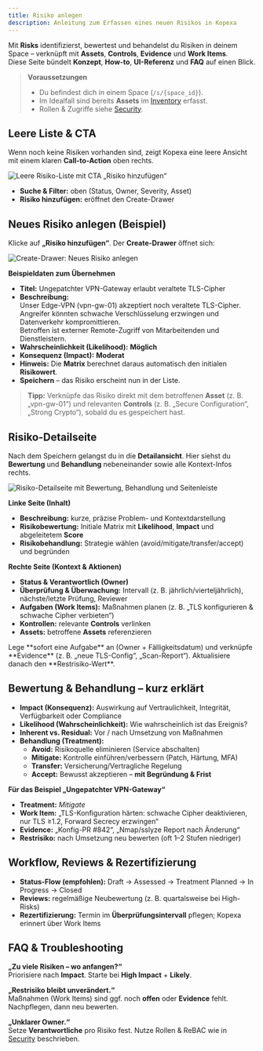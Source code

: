 ```yaml
---
title: Risiko anlegen
description: Anleitung zum Erfassen eines neuen Risikos in Kopexa
---
```


Mit **Risks** identifizierst, bewertest und behandelst du Risiken in deinem Space – verknüpft mit **Assets**, **Controls**, **Evidence** und **Work Items**.  
Diese Seite bündelt **Konzept**, **How-to**, **UI-Referenz** und **FAQ** auf einen Blick.

> **Voraussetzungen**
> - Du befindest dich in einem Space (`/s/{space_id}`).
> - Im Idealfall sind bereits **Assets** im [Inventory](../inventory/index.mdx) erfasst.
> - Rollen & Zugriffe siehe [Security](../../organization/security.mdx).

##  Leere Liste & CTA

Wenn noch keine Risiken vorhanden sind, zeigt Kopexa eine leere Ansicht mit einem klaren **Call-to-Action** oben rechts.

![Leere Risiko-Liste mit CTA „Risiko hinzufügen“](./images/risks-empty.png)

- **Suche & Filter:** oben (Status, Owner, Severity, Asset)
- **Risiko hinzufügen:** eröffnet den Create-Drawer

## Neues Risiko anlegen (Beispiel)

Klicke auf **„Risiko hinzufügen“**. Der **Create-Drawer** öffnet sich:

![Create-Drawer: Neues Risiko anlegen](./images/risks-create-drawer.png)

**Beispieldaten zum Übernehmen**

- **Titel:** Ungepatchter VPN-Gateway erlaubt veraltete TLS-Cipher  
- **Beschreibung:**  
  Unser Edge-VPN (vpn-gw-01) akzeptiert noch veraltete TLS-Cipher.  
  Angreifer könnten schwache Verschlüsselung erzwingen und Datenverkehr kompromittieren.  
  Betroffen ist externer Remote-Zugriff von Mitarbeitenden und Dienstleistern.
- **Wahrscheinlichkeit (Likelihood):** **Möglich**  
- **Konsequenz (Impact):** **Moderat**  
- **Hinweis:** Die **Matrix** berechnet daraus automatisch den initialen **Risikowert**.  
- **Speichern** – das Risiko erscheint nun in der Liste.

> **Tipp:** Verknüpfe das Risiko direkt mit dem betroffenen **Asset** (z. B. „vpn-gw-01“) und relevanten **Controls** (z. B. „Secure Configuration“, „Strong Crypto“), sobald du es gespeichert hast.

## Risiko-Detailseite

Nach dem Speichern gelangst du in die **Detailansicht**. Hier siehst du **Bewertung** und **Behandlung** nebeneinander sowie alle Kontext-Infos rechts.

![Risiko-Detailseite mit Bewertung, Behandlung und Seitenleiste](./images/risks-detail.png)

**Linke Seite (Inhalt)**  
- **Beschreibung:** kurze, präzise Problem- und Kontextdarstellung  
- **Risikobewertung:** Initiale Matrix mit **Likelihood**, **Impact** und abgeleitetem **Score**  
- **Risikobehandlung:** Strategie wählen (avoid/mitigate/transfer/accept) und begründen

**Rechte Seite (Kontext & Aktionen)**  
- **Status & Verantwortlich (Owner)**  
- **Überprüfung & Überwachung:** Intervall (z. B. jährlich/vierteljährlich), nächste/letzte Prüfung, Reviewer  
- **Aufgaben (Work Items):** Maßnahmen planen (z. B. „TLS konfigurieren & schwache Cipher verbieten“)  
- **Kontrollen:** relevante **Controls** verlinken  
- **Assets:** betroffene **Assets** referenzieren

<Callout title="Best Practice">
Lege **sofort eine Aufgabe** an (Owner + Fälligkeitsdatum) und verknüpfe **Evidence** (z. B. „neue TLS-Config“, „Scan-Report“). Aktualisiere danach den **Restrisiko-Wert**.
</Callout>


## Bewertung & Behandlung – kurz erklärt

- **Impact (Konsequenz):** Auswirkung auf Vertraulichkeit, Integrität, Verfügbarkeit oder Compliance  
- **Likelihood (Wahrscheinlichkeit):** Wie wahrscheinlich ist das Ereignis?  
- **Inherent vs. Residual:** Vor / nach Umsetzung von Maßnahmen  
- **Behandlung (Treatment):**
  - **Avoid:** Risikoquelle eliminieren (Service abschalten)
  - **Mitigate:** Kontrolle einführen/verbessern (Patch, Härtung, MFA)
  - **Transfer:** Versicherung/Vertragliche Regelung
  - **Accept:** Bewusst akzeptieren – **mit Begründung & Frist**

**Für das Beispiel „Ungepatchter VPN-Gateway“**  
- **Treatment:** *Mitigate*  
- **Work Item:** „TLS-Konfiguration härten: schwache Cipher deaktivieren, nur TLS ≥1.2, Forward Secrecy erzwingen“  
- **Evidence:** „Konfig-PR #842“, „Nmap/sslyze Report nach Änderung“  
- **Restrisiko:** nach Umsetzung neu bewerten (oft 1–2 Stufen niedriger)

## Workflow, Reviews & Rezertifizierung

- **Status-Flow (empfohlen):** Draft → Assessed → Treatment Planned → In Progress → Closed  
- **Reviews:** regelmäßige Neubewertung (z. B. quartalsweise bei High-Risks)  
- **Rezertifizierung:** Termin im **Überprüfungsintervall** pflegen; Kopexa erinnert über Work Items

## FAQ & Troubleshooting

**„Zu viele Risiken – wo anfangen?“**  
Priorisiere nach **Impact**. Starte bei **High Impact** + **Likely**.

**„Restrisiko bleibt unverändert.“**  
Maßnahmen (Work Items) sind ggf. noch **offen** oder **Evidence** fehlt. Nachpflegen, dann neu bewerten.

**„Unklarer Owner.“**  
Setze **Verantwortliche** pro Risiko fest. Nutze Rollen & ReBAC wie in [Security](../../organization/security.mdx) beschrieben.
